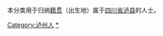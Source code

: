 {{Catnav|頁面分類|各種主題的頁面分類|依中国各省来作的分类|各地中国人|四川人|泸州人}}
{{Catnav|頁面分類|人物|各國人物|中国人|各地中国人|四川人|泸州人}}

本分类用于归纳[[籍贯|籍贯]]（出生地）属于[[四川省|四川省]][[泸县|泸县]]的人士。

[[Category:泸州人|Category:泸州人]]
[[Category:泸县|*]]